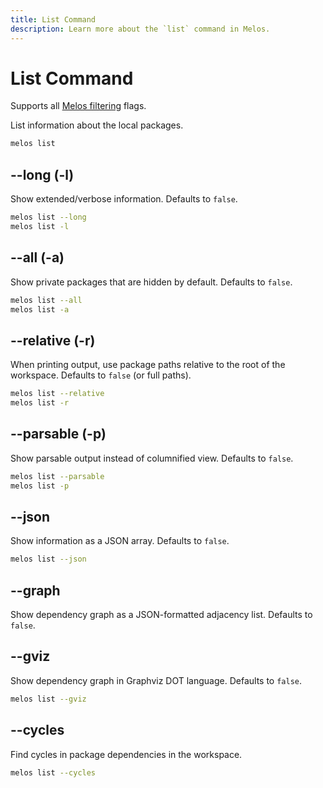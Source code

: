 ```yaml
---
title: List Command
description: Learn more about the `list` command in Melos.
---
```


# List Command

<Info>Supports all [Melos filtering](/filters) flags.</Info>

List information about the local packages.

```bash
melos list
```

## --long (-l)

Show extended/verbose information. Defaults to `false`.

```bash
melos list --long
melos list -l
```

## --all (-a)

Show private packages that are hidden by default. Defaults to `false`.

```bash
melos list --all
melos list -a
```

## --relative (-r)

When printing output, use package paths relative to the root of the workspace.
Defaults to `false` (or full paths).

```bash
melos list --relative
melos list -r
```

## --parsable (-p)

Show parsable output instead of columnified view. Defaults to `false`.

```bash
melos list --parsable
melos list -p
```

## --json

Show information as a JSON array. Defaults to `false`.

```bash
melos list --json
```

## --graph

Show dependency graph as a JSON-formatted adjacency list. Defaults to `false`.

## --gviz

Show dependency graph in Graphviz DOT language. Defaults to `false`.

```bash
melos list --gviz
```

## --cycles

Find cycles in package dependencies in the workspace.

```bash
melos list --cycles
```

